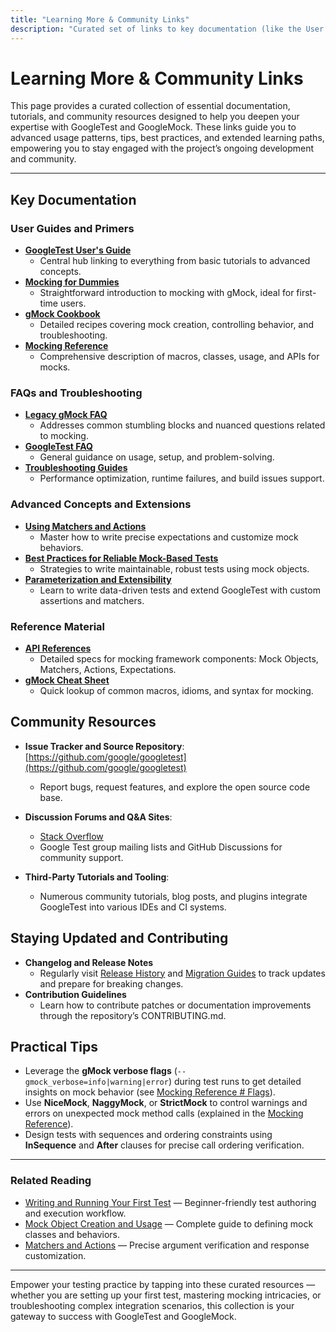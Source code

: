 ```yaml
---
title: "Learning More & Community Links"
description: "Curated set of links to key documentation (like the User’s Guide and Primer), community-created tutorials, and open source extensions or tools. Empowers users to deepen their expertise and stay engaged with project evolution."
---
```


# Learning More & Community Links

This page provides a curated collection of essential documentation, tutorials, and community resources designed to help you deepen your expertise with GoogleTest and GoogleMock. These links guide you to advanced usage patterns, tips, best practices, and extended learning paths, empowering you to stay engaged with the project’s ongoing development and community.

---

## Key Documentation

### User Guides and Primers
- **[GoogleTest User's Guide](https://github.com/google/googletest/blob/main/docs/index.md)**
  - Central hub linking to everything from basic tutorials to advanced concepts.
- **[Mocking for Dummies](https://google.github.io/googletest/gmock_for_dummies.html)**
  - Straightforward introduction to mocking with gMock, ideal for first-time users.
- **[gMock Cookbook](https://google.github.io/googletest/gmock_cook_book.html)**
  - Detailed recipes covering mock creation, controlling behavior, and troubleshooting.
- **[Mocking Reference](https://github.com/google/googletest/blob/main/docs/reference/mocking.md)**
  - Comprehensive description of macros, classes, usage, and APIs for mocks.

### FAQs and Troubleshooting
- **[Legacy gMock FAQ](https://github.com/google/googletest/blob/main/docs/gmock_faq.md)**
  - Addresses common stumbling blocks and nuanced questions related to mocking.
- **[GoogleTest FAQ](https://github.com/google/googletest/blob/main/faq.md)**
  - General guidance on usage, setup, and problem-solving.
- **[Troubleshooting Guides](https://github.com/google/googletest/tree/main/faq/troubleshooting-guides)**
  - Performance optimization, runtime failures, and build issues support.

### Advanced Concepts and Extensions
- **[Using Matchers and Actions](https://github.com/google/googletest/blob/main/guides/mocking-and-advanced-testing/using-matchers-and-actions.mdx)**
  - Master how to write precise expectations and customize mock behaviors.
- **[Best Practices for Reliable Mock-Based Tests](https://github.com/google/googletest/blob/main/guides/mocking-and-advanced-testing/test-doubles-best-practices.mdx)**
  - Strategies to write maintainable, robust tests using mock objects.
- **[Parameterization and Extensibility](https://github.com/google/googletest/blob/main/concepts/advanced-concepts/value-type-parameterization.mdx)**
  - Learn to write data-driven tests and extend GoogleTest with custom assertions and matchers.

### Reference Material
- **[API References](https://github.com/google/googletest/tree/main/api-reference)**
  - Detailed specs for mocking framework components: Mock Objects, Matchers, Actions, Expectations.
- **[gMock Cheat Sheet](https://google.github.io/googletest/gmock_cheat_sheet.html)**
  - Quick lookup of common macros, idioms, and syntax for mocking.


## Community Resources

- **Issue Tracker and Source Repository**: 
  [https://github.com/google/googletest](https://github.com/google/googletest)
  - Report bugs, request features, and explore the open source code base.

- **Discussion Forums and Q&A Sites**:
  - [Stack Overflow](https://stackoverflow.com/questions/tagged/googletest)
  - Google Test group mailing lists and GitHub Discussions for community support.

- **Third-Party Tutorials and Tooling**:
  - Numerous community tutorials, blog posts, and plugins integrate GoogleTest into various IDEs and CI systems.

## Staying Updated and Contributing

- **Changelog and Release Notes**
  - Regularly visit [Release History](https://github.com/google/googletest/blob/main/CHANGELOG.md) and [Migration Guides](https://github.com/google/googletest/blob/main/docs/breaking-changes-migration/migration-guides.md) to track updates and prepare for breaking changes.
- **Contribution Guidelines**
  - Learn how to contribute patches or documentation improvements through the repository’s CONTRIBUTING.md.

## Practical Tips

- Leverage the **gMock verbose flags** (`--gmock_verbose=info|warning|error`) during test runs to get detailed insights on mock behavior (see [Mocking Reference # Flags](https://github.com/google/googletest/blob/main/docs/reference/mocking.md#flags)).
- Use **NiceMock**, **NaggyMock**, or **StrictMock** to control warnings and errors on unexpected mock method calls (explained in the [Mocking Reference](https://github.com/google/googletest/blob/main/docs/reference/mocking.md#nicemask-naggymask-strictmock)).
- Design tests with sequences and ordering constraints using **InSequence** and **After** clauses for precise call ordering verification.

---

### Related Reading
- [Writing and Running Your First Test](https://github.com/google/googletest/blob/main/guides/core-workflows/getting-started.mdx) — Beginner-friendly test authoring and execution workflow.
- [Mock Object Creation and Usage](https://github.com/google/googletest/blob/main/api-reference/mocking-framework/mock-object-basics.mdx) — Complete guide to defining mock classes and behaviors.
- [Matchers and Actions](https://github.com/google/googletest/blob/main/api-reference/mocking-framework/matchers.mdx) — Precise argument verification and response customization.

---

Empower your testing practice by tapping into these curated resources — whether you are setting up your first test, mastering mocking intricacies, or troubleshooting complex integration scenarios, this collection is your gateway to success with GoogleTest and GoogleMock.

